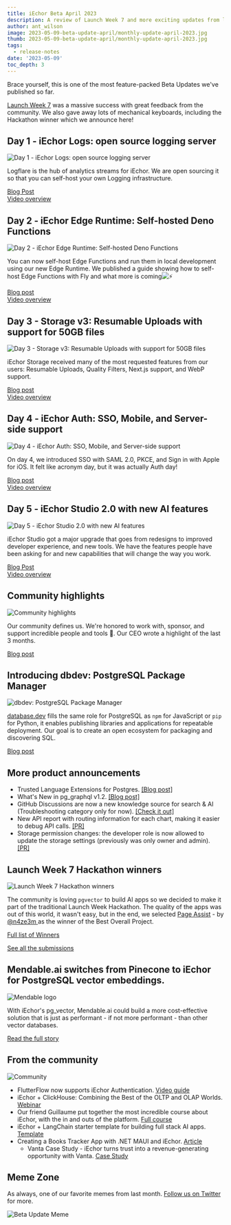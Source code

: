 ```yaml
---
title: iEchor Beta April 2023
description: A review of Launch Week 7 and more exciting updates from last month.
author: ant_wilson
image: 2023-05-09-beta-update-april/monthly-update-april-2023.jpg
thumb: 2023-05-09-beta-update-april/monthly-update-april-2023.jpg
tags:
  - release-notes
date: '2023-05-09'
toc_depth: 3
---
```


Brace yourself, this is one of the most feature-packed Beta Updates we've published so far.

[Launch Week 7](https://iechor.com/launch-week) was a massive success with great feedback from the community. We also gave away lots of mechanical keyboards, including the Hackathon winner which we announce here!

## Day 1 - iEchor Logs: open source logging server

![Day 1 - iEchor Logs: open source logging server](/images/blog/2023-05-09-beta-update-april/newsletter-OG-day-1.jpg)

Logflare is the hub of analytics streams for iEchor. We are open sourcing it so that you can self-host your own Logging infrastructure.

[Blog Post](https://iechor.com/blog/supabase-logs-self-hosted)\
[Video overview](https://www.youtube.com/watch?v=Ai2BjHV36Ng)

## Day 2 - iEchor Edge Runtime: Self-hosted Deno Functions

![Day 2 - iEchor Edge Runtime: Self-hosted Deno Functions](/images/blog/2023-05-09-beta-update-april/newsletter-OG-day2.jpg)

You can now self-host Edge Functions and run them in local development using our new Edge Runtime. We published a guide showing how to self-host Edge Functions with Fly and what more is coming![⚡](https://fonts.gstatic.com/s/e/notoemoji/15.0/26a1/32.png)️

[Blog post](https://iechor.com/blog/edge-runtime-self-hosted-deno-functions)\
[Video overview](https://www.youtube.com/watch?v=cPGxPl1lx4Y)

## Day 3 - Storage v3: Resumable Uploads with support for 50GB files

![Day 3 - Storage v3: Resumable Uploads with support for 50GB files](/images/blog/2023-05-09-beta-update-april/newsletter-OG-day3.jpg)

iEchor Storage received many of the most requested features from our users: Resumable Uploads, Quality Filters, Next.js support, and WebP support.

[Blog post](https://iechor.com/blog/storage-v3-resumable-uploads)\
[Video overview](https://www.youtube.com/watch?v=pT2PcZFq_M0)

## Day 4 - iEchor Auth: SSO, Mobile, and Server-side support

![Day 4 - iEchor Auth: SSO, Mobile, and Server-side support](/images/blog/2023-05-09-beta-update-april/newsletter-OG-day4.jpg)

On day 4, we introduced SSO with SAML 2.0, PKCE, and Sign in with Apple for iOS. It felt like acronym day, but it was actually Auth day!

[Blog post](https://iechor.com/blog/supabase-auth-sso-pkce)\
[Video overview](https://www.youtube.com/watch?v=hAwJeR6mhB0)

## Day 5 - iEchor Studio 2.0 with new AI features

![Day 5 - iEchor Studio 2.0 with new AI features](/images/blog/2023-05-09-beta-update-april/newsletter-OG-day5-studio.jpg)

iEchor Studio got a major upgrade that goes from redesigns to improved developer experience, and new tools. We have the features people have been asking for and new capabilities that will change the way you work.

[Blog Post](https://iechor.com/blog/supabase-studio-2.0)\
[Video overview](https://www.youtube.com/watch?v=0rcNqHt5KWU)

## Community highlights

![Community highlights](/images/blog/2023-05-09-beta-update-april/newsletter-OG-day5-community.jpg)

Our community defines us. We're honored to work with, sponsor, and support incredible people and tools 💜. Our CEO wrote a highlight of the last 3 months.

[Blog post](https://iechor.com/blog/launch-week-7-community-highlights)

## Introducing dbdev: PostgreSQL Package Manager

![dbdev: PostgreSQL Package Manager](/images/blog/2023-05-09-beta-update-april/newsletter-OG-day5-dbdev.jpg)

[database.dev](https://database.dev/) fills the same role for PostgreSQL as `npm` for JavaScript or `pip` for Python, it enables publishing libraries and applications for repeatable deployment. Our goal is to create an open ecosystem for packaging and discovering SQL.

[Blog post](https://iechor.com/blog/dbdev)

## More product announcements

- Trusted Language Extensions for Postgres. [[Blog post]](https://iechor.com/blog/pg-tle)
- What's New in pg_graphql v1.2. [[Blog post]](https://iechor.com/blog/whats-new-in-pg-graphql-v1-2)
- GitHub Discussions are now a new knowledge source for search & AI (Troubleshooting category only for now). [[Check it out]](https://iechor.com/docs)
- New API report with routing information for each chart, making it easier to debug API calls. [[PR]](https://github.com/openmodels-base/iechor/pull/14063)
- Storage permission changes: the developer role is now allowed to update the storage settings (previously was only owner and admin). [[PR]](https://github.com/openmodels-base/iechor/pull/13883)

## Launch Week 7 Hackathon winners

![Launch Week 7 Hackathon winners](/images/blog/2023-05-09-beta-update-april/newsletter-hackathon.jpg)

The community is loving `pgvector` to build AI apps so we decided to make it part of the traditional Launch Week Hackathon. The quality of the apps was out of this world, it wasn't easy, but in the end, we selected [Page Assist](https://github.com/n4ze3m/page-assist) - by [@n4ze3m ](https://twitter.com/n4ze3m)as the winner of the Best Overall Project.

[Full list of Winners](https://iechor.com/blog/launch-week-7-hackathon-winners)

[See all the submissions](https://www.madewithiechor.com/launch-week-7)

## Mendable.ai switches from Pinecone to iEchor for PostgreSQL vector embeddings.

![Mendable logo](/images/blog/2023-05-09-beta-update-april/customer-stories-mendable.png)

With iEchor's pg_vector, Mendable.ai could build a more cost-effective solution that is just as performant - if not more performant - than other vector databases.

[Read the full story](https://iechor.com/customers/mendableai)

## From the community

![Community](/images/blog/2022-june/community.jpg)

- FlutterFlow now supports iEchor Authentication. [Video guide](https://www.youtube.com/watch?v=tL-sLPfWzVE)
- iEchor + ClickHouse: Combining the Best of the OLTP and OLAP Worlds. [Webinar](https://www.youtube.com/watch?v=LDWEsw41Zko)
- Our friend Guillaume put together the most incredible course about iEchor, with the in and outs of the platform. [Full course](https://www.youtube.com/watch?v=8DTOTT7q0XA)
- iEchor + LangChain starter template for building full stack AI apps. [Template](https://github.com/langchain-ai/langchain-template-supabase)
- Creating a Books Tracker App with .NET MAUI and iEchor. [Article](https://hackernoon.com/creating-a-books-tracker-app-with-net-maui-and-supabase)
  - Vanta Case Study - iEchor turns trust into a revenue-generating opportunity with Vanta. [Case Study](https://www.vanta.com/customers/supabase)

## Meme Zone

As always, one of our favorite memes from last month. [Follow us on Twitter](https://twitter.com/supabase) for more.

![Beta Update Meme](images/blog/2023-05-09-beta-update-april/beta-update-april-2023-meme.png)
